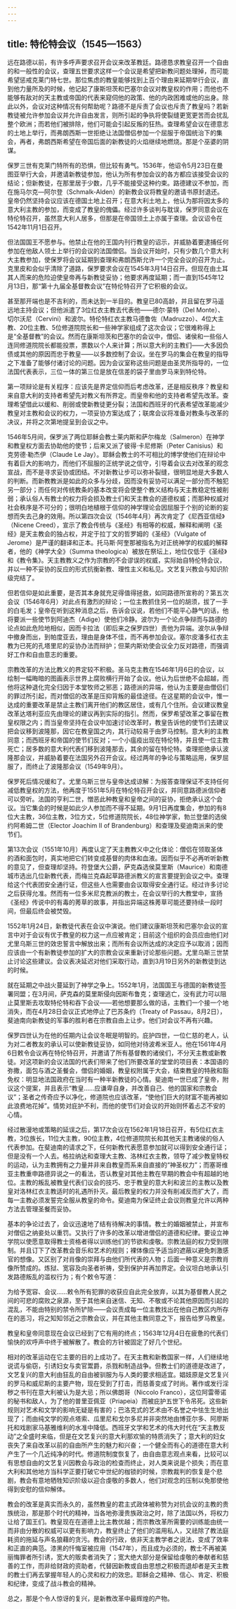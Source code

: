 ```yaml
---
---
---
```

title: 特伦特会议（1545—1563）
---




远在路德以前，有许多呼声要求召开会议来改革教廷。路德恳求教皇召开一个自由的和一般性的会议，查理五世要求这样一个会议是希望把新教问题处理掉，而可能希望惩戒克莱门特七世。那位焦虑的教皇能够找到上百个理由来延期举行会议，直到他力量所及的时候，他记起了康斯坦茨和巴塞尔会议对教皇权的作用；而他也不能够有敌对的天主教或帝国的代表来窥伺他的政策、他的内政困难或他的出身。除此以外，会议对这种情况有何帮助呢？路德不是斥责了会议也斥责了教皇吗？若新教徒被允许参加会议并允许自由发言，则所引起的争执将使裂缝更宽更苦而会扰乱整个欧洲；而若他们被排除，他们可能会引起反叛的狂热。查理希望会议在德意志的土地上举行，而弗朗西斯一世拒绝让法国僧侣参加一个屈服于帝国统治下的集会，再者，弗朗西斯希望在帝国后面的新教徒的火焰继续地燃烧。那是个巫婆的阴谋。

保罗三世有克莱门特所有的恐惧，但比较有勇气。1536年，他诏令5月23日在曼图亚举行大会，并邀请新教徒参加，他认为所有参加会议的各方都应该接受会议的结论；但新教徒，在那里居于少数，几乎不能接受这种约束。路德建议不参加，而在施马尔克—阿尔登（Schmalk-Alden）的新教会议将教皇的邀请书原封退还。皇帝仍然坚持会议应该在德国土地上召开；在意大利土地上，他认为那将因太多的意大利主教的参加，而变成了教皇的傀儡。经过许多谈判与耽误，保罗同意会议在特伦特召开，虽然意大利人居多，但那是在帝国领土上亦属于查理。会议诏令在1542年11月1日召开。

但法国国王不愿参与。他禁止在他的王国内刊行教皇的诏示，并威胁着要逮捕任何参加在他敌人领土上举行的会议的法国僧侣。当会议开始时，只有少数几个意大利大主教参加，使保罗将会议延期到查理和弗朗西斯允许一个完全会议的召开为止。克里皮和会似乎清除了道路，保罗要求会议在1545年3月14日召开。但现在由土耳其人而来的危险迫使皇帝再与新教徒妥协；他要求再度延期；而一直到1545年12月13日，那“第十九届全基督教会议”在特伦特召开了它积极的会议。

甚至那开端也是不吉利的，而未达到一半目的。教皇已80高龄，并且留在罗马遥远地主持会议；但他派遣了3位红衣主教去代表他——德尔·蒙特（Del Monte）、切尔沃尼（Cervini）和波尔。特伦特红衣主教马德鲁佐（Madruzzo）、4位大主教、20位主教、5位修道院院长和一些神学家组成了这次会议；它很难称得上是“全基督教”的会议。然而在康斯坦茨和巴塞尔的会议中，僧侣、诸侯和一些俗人连同修道院院长都能投票，票数以个人来计算；所以意大利的主教们——大多因负债或其他的原因而忠于教皇——以多数控制了会议。坐在罗马的集会在教皇的指导之下准备了能够付诸讨论的问题。因为会议室称这些问题是由圣灵所指导的，一位法国代表表示，三位一体的第三位是放在信差的袋子里由罗马来到特伦特。

第一项辩论是有关程序：应该先是界定信仰而后考虑改革，还是相反秩序？教皇和来自意大利的支持者希望先对教义有所界定。而皇帝和他的支持者希望先改革。查理希望借此以缓和、削弱或使新教徒更分裂；法国和西班牙的代表希望改革能减少教皇对主教和会议的权力，一项妥协方案达成了；联席会议将准备对教条与改革的决议，并将之次第地提呈到会议之中。

1546年5月间，保罗派了两位耶稣会教士莱内斯和萨尔梅龙（Salmeron）在神学和教皇权方面去协助他的使节；后来又派了彼得·卡尼修斯（Peter Canisius）和克劳德·勒杰伊（Claude Le Jay）。耶稣会教士的不可相比的博学使他们在辩论中有着巨大的影响力，而他们不屈服的正统学说之信守，引导着会议去对改革的观念宣战，而不是寻求妥协或团结。不对新教让步可以弥补裂缝，很明显地是大多数人的判断。而新教教派是如此的众多与分歧，因而没有妥协可以满足一部分而不触犯另一部分；而任何对传统教条的基本改变将会使整个教义结构与天主教稳定性被削弱；承认俗人有教士的权力将会损及教士们和天主教会的道德权威；而那种权威对社会秩序是不可分的；很明白地植根于信仰的神学理论会因屈服于个别的论断的妄想而失去己身的效用。所以第四次会议（1546年4月）再次肯定了《尼西亚信经》（Nicene Creed），宣示了教会传统与《圣经》有相等的权威，解释和阐明《圣经》是天主教会的独占权，并定于拉丁文的哲罗姆的《圣经》（Vulgate of Jerome）是严谨的翻译和正本。托马斯·阿奎那被指名为对正统神学的权威的解释者，他的《神学大全》（Summa theologica）被放在祭坛上，地位仅低于《圣经》和《教令集》。天主教教义之作为宗教的不会谬误的权威，实际始自特伦特会议，并以一种不妥协的反应的形式抗衡新教、理性主义和私见。文艺复兴教会与知识阶级完结了。

但若信仰是如此重要，是否其本身就充足得值得拯救，如同路德所宣称的？第五次会议（1546年6月）对此点有激烈的辩论；一位主教抓住另一位的胡须，拔了一手的白毛发；皇帝在听到这种消息之后，告诉会议说，若他们不能平心静气的话，他将要派一些使节到阿迪杰（Adige）使他们冷静。波尔为一个论点争辩而与路德的论点如此危险地相似，因而卡拉法（即后来之保罗四世）责他为异端。波尔从争辩中撤身而出，到帕度亚去，理由是身体不佳，而不再参加会议。塞尔皮潘多红衣主教为已死的孔塔里尼的妥协办法而辩护；但莱内斯劝使会议全力反对路德，而强调好工作和自由意志的重要。

宗教改革的方法比教义的界定较不积极。圣马克主教在1546年1月6日的会议，以绘制一幅晦暗的图画表示世界上腐败横行开始了会议。他认为后世绝不会超越，而他将这种退化完全归因于本堂牧师之邪恶；路德派的异端，他认为主要是由僧侣们的罪过所引起，而对僧侣的改革是压抑背叛的最佳途径。在这星期的会议中，惟一达成的重要改革是禁止主教们离开他们的教区居住，或有几个住所。会议建议教皇改革达塔利亚应先由理论的建议再到实际的指引。然而，保罗希望改革之事留在教皇权限之内；而当皇帝坚持在会议中加速讨论改革时，教皇告诉他的使节们去建议把会议移到波隆那，因它在教皇国之内，其行动较易于由罗马控制。意大利的主教同意；而西班牙和帝国的使节们反对；一个小瘟疫出现在特伦特，并且使一位主教死亡；居多数的意大利代表们移到波隆那去，其余的留在特伦特。查理拒绝承认波隆那会议，并威胁着要在法国另外召开会议。经过两年的争论与策略运用，保罗屈服了，而终止了波隆那会议（1549年9月）。

保罗死后情况缓和了。尤里乌斯三世与皇帝达成谅解：为报答查理保证不支持任何减低教皇权的方法，他再度于1551年5月在特伦特召开会议，并同意路德派信仰者可以旁听。法国的亨利二世，憎恶此种教皇和皇帝之间的妥协，拒绝承认这个会议。当它集会的时候是如此少人参加而不得不延期。9月1日再度集会，参加的有8位大主教，36位主教，3位方丈，5位修道院院长，48位神学家，勃兰登堡的选侯约阿希姆二世（Elector Joachim II of Brandenburg）和查理及斐迪南派来的使节们。

第13次会议（1551年10月）再度认定了天主教教义中之化体论：僧侣在领取圣体的酒和面包时，真实地把它们转变成基督的肉体和血液。因而似乎不必再听听新教的意见了，但查理却坚持。符登堡大公爵，萨克森选侯莫里斯（Maurice）和南德城市选出几位新教代表，而梅兰克森起草路德派教义的宣言要提到会议之中。查理给这个代表团安全通行证，但这些人也需要由会议取得安全通行证。经过许多讨论之后获得允准。然而有一位多米尼克教派的教士，在会议举行的大教堂中，宣扬《圣经》传说中的有毒的莠草的故事，并指出异端这株莠草可能还要持续一段时间，但最后终会被焚毁。

1552年1月24日，新教徒代表在会议中演说。他们建议康斯坦茨和巴塞尔会议的宣言中对于会议有优于教皇的权力这一点应被肯定；目前这个组织的会员应由他们对尤里乌斯三世的效忠誓言中解放出来；而所有会议所达成的决定应予以取消；因而应该由一个有新教徒参加的扩大的宗教会议来重新讨论那些问题。尤里乌斯三世禁止讨论这些建议。会议表决延迟对他们采取行动，直到3月19日另外的新教徒到达的时候。

就在延期之中战火蔓延到了神学之争上。1552年1月，法国国王与德国的新教徒签署同盟；在3月间，萨克森的莫里斯侵向因斯布鲁克；查理逃亡，没有武力可以阻止莫里斯去攻取特伦特和吞下会议——若他想要那么做的话，主教们一个接一个地消失，而在4月28日会议正式地停止了巴苏条约（Treaty of Passau，8月2日），斐迪南向新教徒的军事的胜利者在宗教自由上让步。他们对会议不再有兴趣。

保罗四世认为在他的任期内让会议冬眠是明智的。庇护四世，一位仁慈的老人，认为对二者教友的承认可以使新教徒妥协，如同他对待波希米亚人。他在1561年4月6日敕令会议再在特伦特召开，并邀请了所有基督教的诸侯们，不分天主教或新教徒。对这项新的会议法国的代表们带来了他们所要改革的堂堂的项目表：本国语的弥撒，面包与酒之圣餐会，僧侣的婚姻，教皇权附属于大会，结束教皇的特赦和豁免权：明显地法国政府在当时有一种半新教徒的心情。斐迪南一世已成了皇帝，附议这个提案，并且表示“教皇……应谦卑自身，并改善自己、他的国家和宗教会议”；圣者之传奇应予以净化，修道院也应该改革，“使他们巨大的财富不能再被如此浪费地花掉”。情势对庇护不利，而他的使节们对会议的开始则怀着忐忑不安的心情。

经过散漫地或策略的延误之后，第17次会议在1562年1月18日召开，有5位红衣主教，3位族长，11位大主教，90位主教，4位修道院院长和其他天主教诸侯的俗人代表参加。在斐迪南的请求之下，任何新教代表愿意参加就可以得到安全通行证；但是没有一个人去。格拉纳达和查理大主教、洛林红衣主教，领导了减少教皇特权的运动，认为主教拥有之力量并非来自教皇而系来自直接的“神圣权力”；而塞哥维亚主教重申路德异说之一的看法，否认教皇对其他主教在早期的教会中有超越的地位。主教的叛乱被教皇代表们议会的技巧、忠于教皇的意大利和波兰的主教以及教皇对洛林红衣主教适时的礼遇所扑灭。最后教皇的权力并没有削减反而扩大了，而每一主教必须发誓完全服从教皇的命令。斐迪南为保证终止会议则教皇允许以两种方法去管理圣餐而妥协。

基本的争论过去了，会议迅速地了结有待解决的事情。教士的婚姻被禁止，并宣布对僧侣之纳妾处以重罚。又执行了许多的改革以增进僧侣的道德和纪律。要设立神学院以使愿意取得教士资格者得以训练他们的节欲和虔敬。宗教法庭的权力受到限制。并且订下了改革教会音乐和艺术的规则；裸体像应予适当的遮蔽以避免刺激感官的想像。又区别了对肖像的崇拜与由他们所代表的人物；后面一种意义是宗教肖像所赞成的。炼狱、宽容及向圣者祈祷，受到保护并再加界定。会议坦白地承认引发路德叛乱的滥权行为；有个敕令写道：

为给予宽容、会议……敕令所有犯罪的收获应自此完全放弃，以其为基督教人民之间的可悲的腐败之泉源，至于其他来自迷信、无知、不敬或不论其他原因而引起的混乱，不能由特别的禁令所铲除——会议责成每一位主教找出在他自己教区内所存在的恶习，将之知知邻近之宗教会议，并在其他主教同意之下，报告给罗马教皇。



教皇和皇帝同意现在会议已经到了它有用的终点；1563年12月4日在疲惫的代表们愉快的欢呼声中终于被解散了。教会的方针被固定了好几个世纪。

相对的改革运动在它主要的目的上成功了。在天主教和新教国家一样，人们继续地说谎与偷窃，引诱妇女与卖官鬻爵，杀戮和制造战争。但教士们的道德是改进了，文艺复兴的意大利由狂乱的自由被驯服为与人类的要求相适宜。娼妓原是文艺复兴的罗马和威尼斯的主要产物，现在受到了打击，而慈善变成了时尚。著作或发行淫秽之书刊在意大利被认为是大忌；所以佛朗哥（Niccolo Franco），这位阿雷蒂诺的秘书和敌人，为了他的普里亚佩亚（Priapeia）而被庇护五世下令吊死。这些新规则对艺术和文学的影响无疑是有害的；巴洛克式的艺术由不名誉之中怯生生地出现了；而由纯文学的观点塔索、瓜里尼和戈尔多尼并非突然地由博亚尔多、阿廖斯托和戏剧家马基雅维利的水准中降低。西班牙文学和艺术的伟大时代在“天主教反动”之全盛时来临，但是在文艺复兴的意大利那欢愉的特质消失了；意大利的妇女丧失了来自改革以前的自由所产生的魅力和兴奋；一个健全而有心的道德在意大利产生了一个几近纯净的时代。修道院制度恢复了，由自由意志观点来看，比较可以有思想自由的文艺复兴因教会与政治的检查而终止，对人类来说是个损失；而在意大利和其他地方当科学正要打破它中世纪的枷锁的时候，宗教裁判的恢复是个悲剧，教会有意地牺牲知识阶级以迎合虔敬的多数人，他们对观念的压制以免那使他得到安慰的信仰解体。

教会的改革是真实而永久的，虽然教皇的君主式政体被称赞为对抗会议的主教的贵族统治，那是那个时代的精神，当各地弥漫贵族政治之时，除了法国以外，将权力让给了国王们。教皇现在在道德上比主教优越；而宗教改革所需要的训练能由统一而非由分散的权威可以更有影响力，教皇终止了他们的滥用私人，又祛除了教法庭耗资的拖延与声名狼藉的贪污。教会的行政，依非天主教学者之说法，变成了效率和正直的典范。漆黑的忏悔室被应用（1547年），而且成为必须的，教士不再被美丽悔罪者所引诱，宽大的贩卖者消失了；宽大绝大部分是保留给虔敬的奉献者和慈善的工作，而非给财政的资助者，代替因新教或自由思想之积极而退却者是天主教的教士们再去掌握年轻人的心灵和权力的效忠。耶稣会之精神、信心、肯定、积极和纪律，变成了战斗教会的精神。

总之，那是个令人惊讶的复兴，是新教改革中最辉煌的产物。